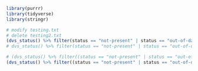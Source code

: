 ```r
library(purrr)
library(tidyverse)
library(stringr)

# modify testing.txt
# delete testing2.txt
(dvs_status() %>% filter(status == "not-present" | status == "out-of-date"))$path  %>% dvs_get()
# dvs_status() %>% filter(status == "not-present" | status == "out-of-date")
```
```r
# (dvs_status() %>% filter((status == "not-present" | status == "out-of-date"), str_detect(path, 'R/dir')))$path  %>% dvs_get()
(dvs_status() %>% filter((status == "not-present" | status == "out-of-date"), str_detect(path, 'dir')))$path  %>% dvs_get()
```


